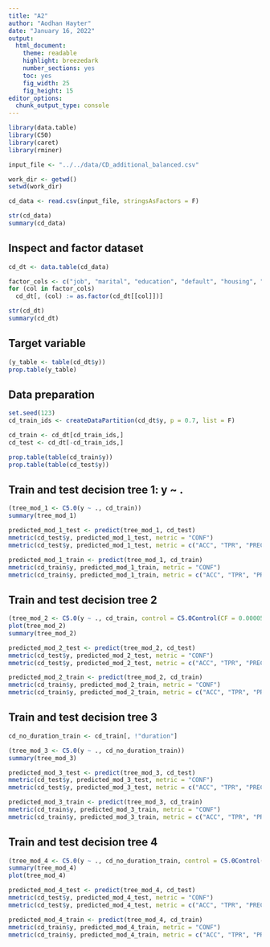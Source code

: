 ```yaml
---
title: "A2"
author: "Aodhan Hayter"
date: "January 16, 2022"
output:
  html_document:
    theme: readable
    highlight: breezedark
    number_sections: yes
    toc: yes
    fig_width: 25
    fig_height: 15
editor_options:
  chunk_output_type: console
---
```


```r
library(data.table)
library(C50)
library(caret)
library(rminer)
```

```r
input_file <- "../../data/CD_additional_balanced.csv"

work_dir <- getwd()
setwd(work_dir)

cd_data <- read.csv(input_file, stringsAsFactors = F)

str(cd_data)
summary(cd_data)
```

## Inspect and factor dataset
```r
cd_dt <- data.table(cd_data)

factor_cols <- c("job", "marital", "education", "default", "housing", "loan", "contact", "month", "day_of_week", "poutcome", "y")
for (col in factor_cols)
  cd_dt[, (col) := as.factor(cd_dt[[col]])]

str(cd_dt)
summary(cd_dt)
```

## Target variable
```r
(y_table <- table(cd_dt$y))
prop.table(y_table)
```

## Data preparation
```r
set.seed(123)
cd_train_ids <- createDataPartition(cd_dt$y, p = 0.7, list = F)

cd_train <- cd_dt[cd_train_ids,]
cd_test <- cd_dt[-cd_train_ids,]

prop.table(table(cd_train$y))
prop.table(table(cd_test$y))
```

## Train and test decision tree 1: y ~ .
```r
(tree_mod_1 <- C5.0(y ~ ., cd_train))
summary(tree_mod_1)
```

```r
predicted_mod_1_test <- predict(tree_mod_1, cd_test)
mmetric(cd_test$y, predicted_mod_1_test, metric = "CONF")
mmetric(cd_test$y, predicted_mod_1_test, metric = c("ACC", "TPR", "PRECISION", "F1"))

predicted_mod_1_train <- predict(tree_mod_1, cd_train)
mmetric(cd_train$y, predicted_mod_1_train, metric = "CONF")
mmetric(cd_train$y, predicted_mod_1_train, metric = c("ACC", "TPR", "PRECISION", "F1"))
```

## Train and test decision tree 2
```r
(tree_mod_2 <- C5.0(y ~ ., cd_train, control = C5.0Control(CF = 0.00005)))
plot(tree_mod_2)
summary(tree_mod_2)

predicted_mod_2_test <- predict(tree_mod_2, cd_test)
mmetric(cd_test$y, predicted_mod_2_test, metric = "CONF")
mmetric(cd_test$y, predicted_mod_2_test, metric = c("ACC", "TPR", "PRECISION", "F1"))

predicted_mod_2_train <- predict(tree_mod_2, cd_train)
mmetric(cd_train$y, predicted_mod_2_train, metric = "CONF")
mmetric(cd_train$y, predicted_mod_2_train, metric = c("ACC", "TPR", "PRECISION", "F1"))
```

## Train and test decision tree 3
```r
cd_no_duration_train <- cd_train[, !"duration"]

(tree_mod_3 <- C5.0(y ~ ., cd_no_duration_train))
summary(tree_mod_3)

predicted_mod_3_test <- predict(tree_mod_3, cd_test)
mmetric(cd_test$y, predicted_mod_3_test, metric = "CONF")
mmetric(cd_test$y, predicted_mod_3_test, metric = c("ACC", "TPR", "PRECISION", "F1"))

predicted_mod_3_train <- predict(tree_mod_3, cd_train)
mmetric(cd_train$y, predicted_mod_3_train, metric = "CONF")
mmetric(cd_train$y, predicted_mod_3_train, metric = c("ACC", "TPR", "PRECISION", "F1"))
```

## Train and test decision tree 4
```r

(tree_mod_4 <- C5.0(y ~ ., cd_no_duration_train, control = C5.0Control(CF = 0.08)))
summary(tree_mod_4)
plot(tree_mod_4)

predicted_mod_4_test <- predict(tree_mod_4, cd_test)
mmetric(cd_test$y, predicted_mod_4_test, metric = "CONF")
mmetric(cd_test$y, predicted_mod_4_test, metric = c("ACC", "TPR", "PRECISION", "F1"))

predicted_mod_4_train <- predict(tree_mod_4, cd_train)
mmetric(cd_train$y, predicted_mod_4_train, metric = "CONF")
mmetric(cd_train$y, predicted_mod_4_train, metric = c("ACC", "TPR", "PRECISION", "F1"))
```















